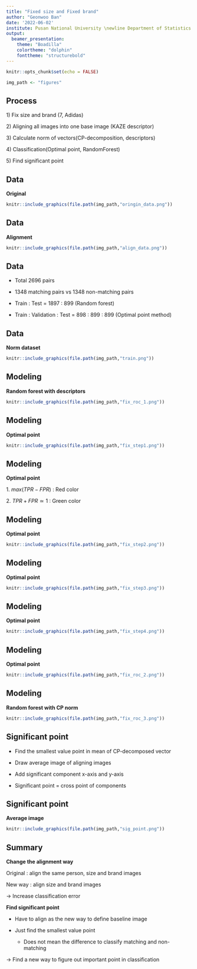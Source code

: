 ```yaml
---
title: "Fixed size and Fixed brand"
author: "Geonwoo Ban"
date: '2022-06-02'
institute: Pusan National University \newline Department of Statistics
output:
  beamer_presentation:
    theme: "Boadilla"
    colortheme: "dolphin"
    fonttheme: "structurebold"
---
```


```r
knitr::opts_chunk$set(echo = FALSE)
```


```r
img_path <- "figures"
```

## Process

1\) Fix size and brand (7, Adidas)

2\) Aligning all images into one base image (KAZE descriptor)

3\) Calculate norm of vectors(CP-decomposition, descriptors)

4\) Classification(Optimal point, RandomForest)

5\) Find significant point


## Data

__Original__

```r
knitr::include_graphics(file.path(img_path,"oringin_data.png"))
```



## Data

__Alignment__

```r
knitr::include_graphics(file.path(img_path,"align_data.png"))
```


## Data

* Total 2696 pairs

* 1348 matching pairs vs 1348 non-matching pairs

* Train : Test = 1897 : 899 (Random forest)

* Train : Validation : Test = 898 : 899 : 899 (Optimal point method)


## Data

__Norm dataset__

```r
knitr::include_graphics(file.path(img_path,"train.png"))
```

## Modeling

__Random forest with descriptors__

```r
knitr::include_graphics(file.path(img_path,"fix_roc_1.png"))
```


## Modeling

__Optimal point__

```r
knitr::include_graphics(file.path(img_path,"fix_step1.png"))
```

## Modeling

__Optimal point__

1\. $max(TPR-FPR)$ : Red color

2\. $TPR+FPR \simeq 1$ : Green color



## Modeling

__Optimal point__

```r
knitr::include_graphics(file.path(img_path,"fix_step2.png"))
```

## Modeling

__Optimal point__

```r
knitr::include_graphics(file.path(img_path,"fix_step3.png"))
```


## Modeling

__Optimal point__

```r
knitr::include_graphics(file.path(img_path,"fix_step4.png"))
```

## Modeling

__Optimal point__

```r
knitr::include_graphics(file.path(img_path,"fix_roc_2.png"))
```


## Modeling

__Random forest with CP norm__

```r
knitr::include_graphics(file.path(img_path,"fix_roc_3.png"))
```


## Significant point

* Find the smallest value point in mean of CP-decomposed vector

* Draw average image of aligning images

* Add significant component x-axis and y-axis

* Significant point = cross point of components


## Significant point

__Average image__

```r
knitr::include_graphics(file.path(img_path,"sig_point.png"))
```


## Summary

__Change the alignment way__

Original : align the same person, size and  brand images

New way : align size and  brand images

$\to$ Increase classification error


__Find significant point__

* Have to align as the new way to define baseline image

* Just find the smallest value point
  + Does not mean the difference to classify matching and non-matching
  
$\to$ Find a new way to figure out important point in classification







